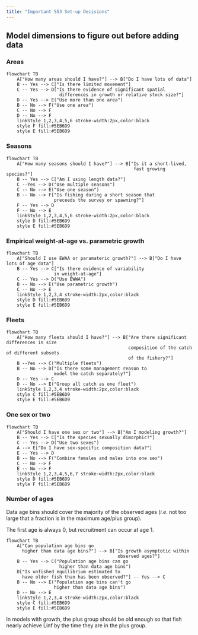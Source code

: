 ```yaml
---
title: "Important SS3 Set-up Decisions"
---
```


## Model dimensions to figure out before adding data
### Areas
```mermaid
flowchart TB
    A["How many areas should I have?"] --> B["Do I have lots of data"]
    B -- Yes --> C["Is there limited movement"]
    C -- Yes --> D["Is there evidence of significant spatial 
                    differences in growth or relative stock size?"]
    D -- Yes --> E("Use more than one area")
    B -- No --> F("Use one area")
    C -- No --> F
    D -- No --> F
    linkStyle 1,2,3,4,5,6 stroke-width:2px,color:black
    style F fill:#5EB6D9
    style E fill:#5EB6D9
```

### Seasons
```mermaid
flowchart TB
    A["How many seasons should I have?"] --> B["Is it a short-lived, 
                                                fast growing species?"]
    B -- Yes --> C["Am I using length data?"]
    C --Yes --> D("Use multiple seasons")
    C -- No --> E("Use one season")
    B -- No --> F["Is fishing during a short season that 
                  preceeds the survey or spawning?"]
    F -- Yes --> D
    F -- No --> E
    linkStyle 1,2,3,4,5,6 stroke-width:2px,color:black
    style D fill:#5EB6D9
    style E fill:#5EB6D9
```

### Empirical weight-at-age vs. parametric growth
```mermaid
flowchart TB
    A["Should I use EWAA or paramateric growth?"] --> B["Do I have lots of age data"]
    B -- Yes --> C["Is there evidence of variability 
                  in weight-at-age"]
    C -- Yes --> D("Use EWWA")
    B -- No --> E("Use parametric growth")
    C -- No --> E
    linkStyle 1,2,3,4 stroke-width:2px,color:black
    style D fill:#5EB6D9
    style E fill:#5EB6D9
```


### Fleets
```mermaid
flowchart TB
    A["How many fleets should I have?"] --> B["Are there significant differences in size
                                              composition of the catch of different subsets
                                              of the fishery?"]
    B --Yes --> C("Multiple fleets")
    B -- No --> D["Is there some management reason to 
                  model the catch separately?"]
    D -- Yes --> C
    D -- No --> E("Group all catch as one fleet")
    linkStyle 1,2,3,4 stroke-width:2px,color:black
    style C fill:#5EB6D9
    style E fill:#5EB6D9
```

### One sex or two
```mermaid
flowchart TB
    A["Should I have one sex or two"] --> B["Am I modeling growth?"]
    B -- Yes --> C["Is the species sexually dimorphic?"]
    C -- Yes --> D("Use two sexes")
    A --> E["Do I have sex-specific composition data?"]
    E -- Yes --> D
    B -- No --> F("Combine females and males into one sex")
    C -- No --> F
    E -- No --> F
    linkStyle 1,2,3,4,5,6,7 stroke-width:2px,color:black
    style D fill:#5EB6D9
    style F fill:#5EB6D9
```


### Number of ages
Data age bins should cover the majority of the observed ages (*i.e.* not too large that a fraction is in the maximum age/plus group).

The first age is always 0, but recruitment can occur at age 1.

```mermaid
flowchart TB
    A["Can population age bins go 
      higher than data age bins?"] --> B["Is growth asymptotic within 
                                          observed ages?"]
    B -- Yes --> C("Population age bins can go 
                    higher than data age bins")
    D["Is unfished equilibrium estimated to 
      have older fish than has been observed?"] -- Yes --> C
    B -- No --> E("Population age bins can't go 
                  higher than data age bins")
    D -- No --> E
    linkStyle 1,2,3,4 stroke-width:2px,color:black
    style C fill:#5EB6D9
    style E fill:#5EB6D9
```

In models with growth, the plus group should be old enough so that fish nearly achieve Linf by the time they are in the plus group.